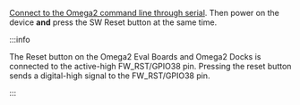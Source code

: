 [Connect to the Omega2 command line through serial](/quickstart/serial-command-line). Then power on the device **and** press the SW Reset button at the same time. 

:::info

The Reset button on the Omega2 Eval Boards and Omega2 Docks is connected to the active-high FW_RST/GPIO38 pin. Pressing the reset button sends a digital-high signal to the FW_RST/GPIO38 pin.

:::